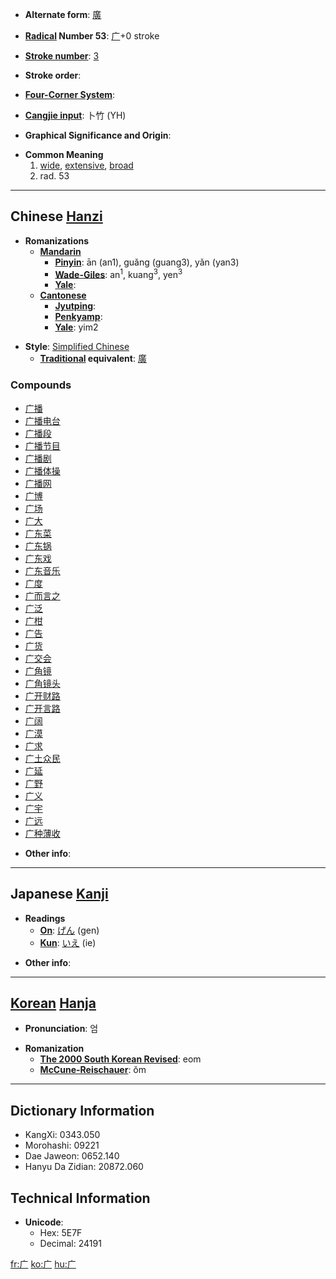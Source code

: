 * '''Alternate form''': [[廣]]

* '''[[Wiktionary:Chinese radical index| Radical]] Number 53''': [[Wiktionary:Chinese radical index 广|广]]+0 stroke

* '''[[Wiktionary:Chinese total strokes index|Stroke number]]''': [[Wiktionary:Chinese total strokes index 3|3]]

* '''Stroke order''': 

* '''[[Wiktionary:Chinese four corner index|Four-Corner System]]''': 

* '''[[Wiktionary:Chinese Cangjie index|Cangjie input]]''': 卜竹 (YH)

* '''Graphical Significance and Origin''': 

* '''Common Meaning'''
*# [[wide]], [[extensive]], [[broad]]
*# rad. 53

----

== Chinese [[Hanzi]] ==

* '''Romanizations'''
** '''[[Mandarin]]'''
*** '''[[Pinyin]]''': ān (an1), guǎng (guang3), yǎn (yan3)
*** '''[[Wade-Giles]]''': an<sup>1</sup>, kuang<sup>3</sup>, yen<sup>3</sup>
*** '''[[Yale]]''': 
** '''[[Cantonese]]'''
*** '''[[Jyutping]]''':
*** '''[[Penkyamp]]''': 
*** '''[[Yale]]''': yim2

* '''Style''': [[Simplified Chinese]] 
** '''[[Traditional Chinese|Traditional]] equivalent''': [[廣]]

===Compounds===
*[[广播]]
*[[广播电台]]
*[[广播段]]
*[[广播节目]]
*[[广播剧]]
*[[广播体操]]
*[[广播网]]
*[[广博]]
*[[广场]]
*[[广大]]
*[[广东菜]]
*[[广东锅]]
*[[广东戏]]
*[[广东音乐]]
*[[广度]]
*[[广而言之]]
*[[广泛]]
*[[广柑]]
*[[广告]]
*[[广货]]
*[[广交会]]
*[[广角镜]]
*[[广角镜头]]
*[[广开财路]]
*[[广开言路]]
*[[广阔]]
*[[广漠]]
*[[广求]]
*[[广土众民]]
*[[广延]]
*[[广野]]
*[[广义]]
*[[广宇]]
*[[广远]]
*[[广种薄收]]

* '''Other info''': 

----

== Japanese [[Kanji]] ==

* '''Readings'''
** '''[[On]]''': [[げん]] (gen)
** '''[[Kun]]''': [[いえ]] (ie)

* '''Other info''':  

----

== [[Korean]] [[Hanja]] ==

* '''Pronunciation''': 엄

* '''Romanization'''
** '''[[The 2000 South Korean Revised Romanization|The 2000 South Korean Revised]]''': eom
** '''[[McCune-Reischauer]]''': ŏm

----

== Dictionary Information ==

* KangXi: 0343.050
* Morohashi: 09221
* Dae Jaweon: 0652.140
* Hanyu Da Zidian: 20872.060

== Technical Information ==

* '''Unicode''':
** Hex: 5E7F
** Decimal: 24191

[[fr:广]]
[[ko:广]]
[[hu:广]]